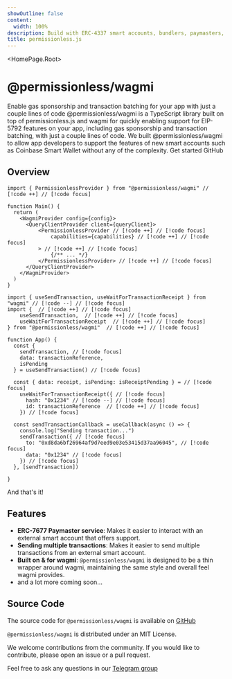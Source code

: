 ```yaml
---
showOutline: false
content:
  width: 100%
description: Build with ERC-4337 smart accounts, bundlers, paymasters, and user operations
title: permissionless.js
---
```


 
<HomePage.Root>
  <h1 className='vocs_HomePage_title'>@permissionless/wagmi</h1>
  <HomePage.Tagline>Enable gas sponsorship and transaction batching for your app with just a couple lines of code</HomePage.Tagline>
  <HomePage.InstallPackage name="@permissionless/wagmi" type="install" />
  <HomePage.Description>@permissionless/wagmi is a TypeScript library built on top of permissionless.js and wagmi for quickly enabling support for EIP-5792 features on your app, including gas sponsorship and transaction batching, with just a couple lines of code. We built @permissionless/wagmi to allow app developers to support the features of new smart accounts such as Coinbase Smart Wallet without any of the complexity.</HomePage.Description>
  <HomePage.Buttons>
    <HomePage.Button href="/permissionless/tutorial/tutorial-1" variant="accent">Get started</HomePage.Button>
    <HomePage.Button href="https://github.com/pimlicolabs/permissionless.js">GitHub</HomePage.Button>
  </HomePage.Buttons>
</HomePage.Root>


<article className="vocs_Content max-w-4xl mt-[-80px] mx-auto">

#
# Overview

```tsx [main.tsx]
import { PermissionlessProvider } from "@permissionless/wagmi" // [!code ++] // [!code focus]

function Main() {
  return (
    <WagmiProvider config={config}>
      <QueryClientProvider client={queryClient}>
          <PermissionlessProvider // [!code ++] // [!code focus]
              capabilities={capabilities} // [!code ++] // [!code focus]
          > // [!code ++] // [!code focus]
              {/** ... */}
          </PermissionlessProvider> // [!code ++] // [!code focus]
      </QueryClientProvider>
    </WagmiProvider>
  )
}
```

```tsx [app.tsx]
import { useSendTransaction, useWaitForTransactionReceipt } from "wagmi" // [!code --] // [!code focus]
import {  // [!code ++] // [!code focus]
    useSendTransaction,  // [!code ++] // [!code focus]
    useWaitForTransactionReceipt  // [!code ++] // [!code focus]
} from "@permissionless/wagmi"  // [!code ++] // [!code focus]

function App() {
  const {
    sendTransaction, // [!code focus]
    data: transactionReference,
    isPending
  } = useSendTransaction() // [!code focus]
  
  const { data: receipt, isPending: isReceiptPending } = // [!code focus]
    useWaitForTransactionReceipt({ // [!code focus]
      hash: "0x1234" // [!code --] // [!code focus]
      id: transactionReference  // [!code ++] // [!code focus]
    }) // [!code focus]

  const sendTransactionCallback = useCallback(async () => {
    console.log("Sending transaction...")
    sendTransaction({ // [!code focus]
      to: "0xd8da6bf26964af9d7eed9e03e53415d37aa96045", // [!code focus]
      data: "0x1234" // [!code focus]
    }) // [!code focus]
  }, [sendTransaction])

}
```

And that's it!

# Features

- **ERC-7677 Paymaster service**: Makes it easier to interact with an external smart account that offers support.
- **Sending multiple transactions**: Makes it easier to send multiple transactions from an external smart account.
- **Built on & for wagmi**: `@permissionless/wagmi` is designed to be a thin wrapper around wagmi, maintaining the same style and overall feel wagmi provides.
- and a lot more coming soon...

# Source Code

The source code for `@permissionless/wagmi` is available on [GitHub](https://github.com/pimlicolabs/permissionless.js)

`@permissionless/wagmi` is distributed under an MIT License.

We welcome contributions from the community. If you would like to contribute, please open an issue or a pull request.

Feel free to ask any questions in our [Telegram group](https://t.me/pimlicoHQ)

</article>